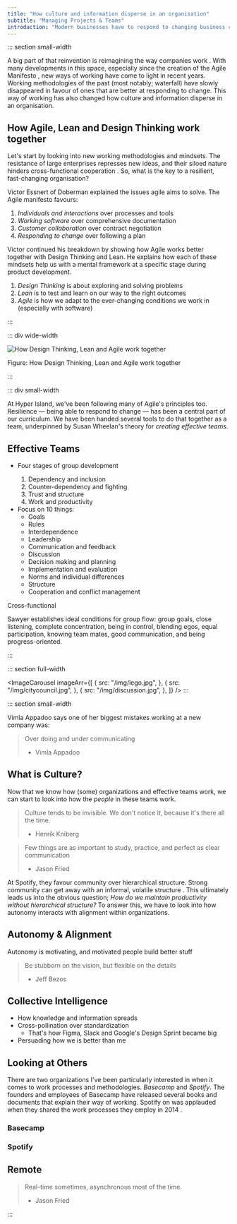 ```yaml
---
title: "How culture and information disperse in an organisation"
subtitle: "Managing Projects & Teams"
introduction: "Modern businesses have to respond to changing business conditions at an increasing rate. As a result, business process modelling and improvement is becoming a serious challenge. As established companies get thrown over by digital powerhouses many are forced to reinvent themselves."
---
```



::: section small-width

A big part of that reinvention is reimagining the way companies work <Citation id="mckinseyInnovation" />. With many developments in this space, especially since the creation of the Agile Manifesto <Citation id="agileManifesto" />, new ways of working have come to light in recent years. Working methodologies of the past (most notably; waterfall) have slowly disappeared in favour of ones that are better at responding to change. This way of working has also changed how culture and information disperse in an organisation.

## How Agile, Lean and Design Thinking work together

Let's start by looking into new working methodologies and mindsets. The resistance of large enterprises represses new ideas, and their siloed nature hinders cross-functional cooperation <Citation id="hbrEnterpriseInnovation" page="90-100" />. So, what is the key to a resilient, fast-changing organisation?

Victor Essnert of Doberman <Citation id="agileDoberman" /> explained the issues agile aims to solve. The Agile manifesto favours:

1. _Individuals and interactions_ over processes and tools
2. _Working software_ over comprehensive documentation
3. _Customer collaboration_ over contract negotiation
4. _Responding to change_ over following a plan

Victor continued his breakdown by showing how Agile works better together with Design Thinking and Lean. He explains how each of these mindsets help us with a mental framework at a specific stage during product development.

1. _Design Thinking_ is about exploring and solving problems
2. _Lean_ is to test and learn on our way to the right outcomes
3. _Agile_ is how we adapt to the ever-changing conditions we work in (especially with software)

:::

::: div wide-width

![How Design Thinking, Lean and Agile work together](/img/better-together-model.png "Figure: How Design Thinking, Lean and Agile work together")

<figcaption>
  Figure: How Design Thinking, Lean and Agile work together
  <Citation id="daveLandis" />
</figcaption>

:::

::: div small-width

At Hyper Island, we've been following many of Agile's principles too. Resilience — being able to respond to change — has been a central part of our curriculum. We have been handed several tools to do that together as a team, underpinned by Susan Wheelan's theory for *creating effective teams*. 

## Effective Teams

- Four stages of group development <Citation id="wheelanEffective" />
  1. Dependency and inclusion
  2. Counter-dependency and fighting
  3. Trust and structure
  4. Work and productivity
- Focus on 10 things:
  - Goals
  - Rules
  - Interdependence
  - Leadership
  - Communication and feedback
  - Discussion
  - Decision making and planning
  - Implementation and evaluation
  - Norms and individual differences
  - Structure
  - Cooperation and conflict management

Cross-functional

Sawyer <Citation id="sawyerFlow" /> establishes ideal conditions for group flow: group goals, close listening, complete concentration, being in control, blending egos, equal participation, knowing team mates, good communication, and being progress-oriented.

:::

::: section full-width

<ImageCarousel
  imageArr={[
    {
      src: "/img/lego.jpg",
    },
    {
      src: "/img/citycouncil.jpg",
    },
    {
      src: "/img/discussion.jpg",
    },
  ]}
/>
:::

::: section small-width

Vimla Appadoo says one of her biggest mistakes working at a new company was:

> Over doing and under communicating
>
> - Vimla Appadoo <Citation id="vimlaCulture" hideAuthor />

## What is Culture?

Now that we know how (some) organizations and effective teams work, we can start to look into how the *people* in these teams work. 

> Culture tends to be invisible. We don't notice it, because it's there all the time.
>
> - Henrik Kniberg <Citation id="spotifyCulture" hideAuthor />

> Few things are as important to study, practice, and perfect as clear communication
>
> - Jason Fried <Citation id="basecampComms" hideAuthor />



At Spotify, they favour community over hierarchical structure. Strong community can get away with an informal, volatile structure <Citation id="spotifyCulture" />. This ultimately leads us into the obvious question; *How do we maintain productivity without hierarchical structure?* To answer this, we have to look into how autonomy interacts with alignment within organizations.

## Autonomy & Alignment

Autonomy is motivating, and motivated people build better stuff <Citation id="spotifyCulture" />

> Be stubborn on the vision, but flexible on the details
>
> - Jeff Bezos

## Collective Intelligence

- How knowledge and information spreads
- Cross-pollination over standardization
  - That's how Figma, Slack and Google's Design Sprint became big
- Persuading how we is better than me

## Looking at Others

There are two organizations I've been particularly interested in when it comes to work processes and methodologies. _Basecamp_ and _Spotify_. The founders and employees of Basecamp have released several books and documents that explain their way of working. Spotify on was applauded when they shared the work processes they employ in 2014 <Citation id="spotifyCulture" />.

### Basecamp

### Spotify

## Remote

> Real-time sometimes, asynchronous most of the time.
>
> - Jason Fried <Citation id="basecampComms" hideAuthor />

:::
